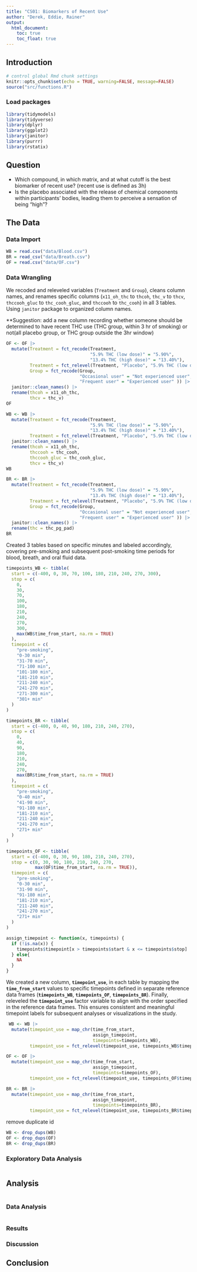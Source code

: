```yaml
---
title: "CS01: Biomarkers of Recent Use"
author: "Derek, Eddie, Rainer"
output: 
  html_document:
    toc: true
    toc_float: true
---
```


## Introduction

```r
# control global Rmd chunk settings
knitr::opts_chunk$set(echo = TRUE, warning=FALSE, message=FALSE)
source("src/functions.R")
```

### Load packages

```r
library(tidymodels)
library(tidyverse)
library(dplyr)
library(ggplot2)
library(janitor)
library(purrr)
library(rstatix)
```

## Question
-   Which compound, in which matrix, and at what cutoff is the best biomarker of recent use? (recent use is defined as 3h)
-   Is the placebo associated with the release of chemical components within participants' bodies, leading them to perceive a sensation of being "high"?

## The Data

### Data Import

```r
WB = read.csv("data/Blood.csv")
BR = read_csv("data/Breath.csv")
OF = read.csv("data/OF.csv")

```

### Data Wrangling

We recoded and releveled variables (`Treatment` and `Group`), cleans column names, and renames specific columns (`x11_oh_thc` to `thcoh`, `thc_v` to `thcv`, `thccooh_gluc` to `thc_cooh_gluc`, and `thccooh` to `thc_cooh`) in all 3 tables. Using `janitor` package to organized column names.

**Suggestion: add a new column recording whether someone should be determined to have recent THC use (THC group, within 3 hr of smoking) or not(all placebo group, or THC group outside the 3hr window)

```r
OF <- OF |>
  mutate(Treatment = fct_recode(Treatment, 
                                "5.9% THC (low dose)" = "5.90%",
                                "13.4% THC (high dose)" = "13.40%"),
         Treatment = fct_relevel(Treatment, "Placebo", "5.9% THC (low dose)"),
         Group = fct_recode(Group, 
                            "Occasional user" = "Not experienced user",
                            "Frequent user" = "Experienced user" )) |>  
  janitor::clean_names() |>
  rename(thcoh = x11_oh_thc,
         thcv = thc_v)
OF

WB <- WB |> 
  mutate(Treatment = fct_recode(Treatment, 
                                "5.9% THC (low dose)" = "5.90%",
                                "13.4% THC (high dose)" = "13.40%"),
         Treatment = fct_relevel(Treatment, "Placebo", "5.9% THC (low dose)")) |> 
  janitor::clean_names() |>
  rename(thcoh = x11_oh_thc,
         thccooh = thc_cooh,
         thccooh_gluc = thc_cooh_gluc,
         thcv = thc_v)
WB

BR <- BR |> 
  mutate(Treatment = fct_recode(Treatment, 
                                "5.9% THC (low dose)" = "5.90%",
                                "13.4% THC (high dose)" = "13.40%"),
         Treatment = fct_relevel(Treatment, "Placebo", "5.9% THC (low dose)"),
         Group = fct_recode(Group, 
                            "Occasional user" = "Not experienced user",
                            "Frequent user" = "Experienced user" )) |> 
  janitor::clean_names() |> 
  rename(thc = thc_pg_pad)
BR
```

Created 3 tables based on specific minutes and labeled accordingly, covering pre-smoking and subsequent post-smoking time periods for blood, breath, and oral fluid data.

```r
timepoints_WB <- tibble(
  start = c(-400, 0, 30, 70, 100, 180, 210, 240, 270, 300),
  stop = c(
    0,
    30,
    70,
    100,
    180,
    210,
    240,
    270,
    300,
    max(WB$time_from_start, na.rm = TRUE)
  ),
  timepoint = c(
    "pre-smoking",
    "0-30 min",
    "31-70 min",
    "71-100 min",
    "101-180 min",
    "181-210 min",
    "211-240 min",
    "241-270 min",
    "271-300 min",
    "301+ min"
  )
)

timepoints_BR <- tibble(
  start = c(-400, 0, 40, 90, 180, 210, 240, 270),
  stop = c(
    0,
    40,
    90,
    180,
    210,
    240,
    270,
    max(BR$time_from_start, na.rm = TRUE)
  ),
  timepoint = c(
    "pre-smoking",
    "0-40 min",
    "41-90 min",
    "91-180 min",
    "181-210 min",
    "211-240 min",
    "241-270 min",
    "271+ min"
  )
)

timepoints_OF <- tibble(
  start = c(-400, 0, 30, 90, 180, 210, 240, 270),
  stop = c(0, 30, 90, 180, 210, 240, 270,
           max(OF$time_from_start, na.rm = TRUE)),
  timepoint = c(
    "pre-smoking",
    "0-30 min",
    "31-90 min",
    "91-180 min",
    "181-210 min",
    "211-240 min",
    "241-270 min",
    "271+ min"
  )
)

assign_timepoint <- function(x, timepoints) {
  if (!is.na(x)) {
    timepoints$timepoint[x > timepoints$start & x <= timepoints$stop]
  } else{
    NA
  }
}
```

We created a new column, **`timepoint_use`**, in each table by mapping the **`time_from_start`** values to specific timepoints defined in separate reference data frames (**`timepoints_WB`**, **`timepoints_OF`**, **`timepoints_BR`**). Finally, releveled the **`timepoint_use`** factor variable to align with the order specified in the reference data frames. This ensures consistent and meaningful timepoint labels for subsequent analyses or visualizations in the study.

```r
 WB <- WB |> 
  mutate(timepoint_use = map_chr(time_from_start, 
                                 assign_timepoint, 
                                 timepoints=timepoints_WB),
         timepoint_use = fct_relevel(timepoint_use, timepoints_WB$timepoint))

OF <- OF |> 
  mutate(timepoint_use = map_chr(time_from_start, 
                                 assign_timepoint, 
                                 timepoints=timepoints_OF),
         timepoint_use = fct_relevel(timepoint_use, timepoints_OF$timepoint))

BR <- BR |> 
  mutate(timepoint_use = map_chr(time_from_start, 
                                 assign_timepoint, 
                                 timepoints=timepoints_BR),
         timepoint_use = fct_relevel(timepoint_use, timepoints_BR$timepoint))


```
remove duplicate id
```r
WB <- drop_dups(WB)
OF <- drop_dups(OF)
BR <- drop_dups(BR)
```

### Exploratory Data Analysis
```r


```

## Analysis

```r


```

### Data Analysis

```r

```

### Results

### Discussion

## Conclusion
